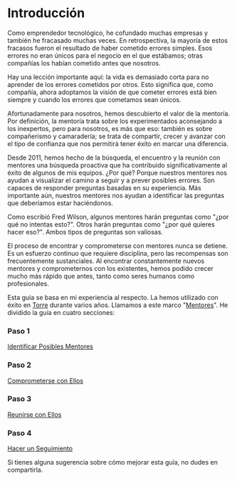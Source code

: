 
# Introducción

Como emprendedor tecnológico, he cofundado muchas empresas y también he fracasado muchas veces. En retrospectiva, la mayoría de estos fracasos fueron el resultado de haber cometido errores simples. Esos errores no eran únicos para el negocio en el que estábamos; otras compañías los habían cometido antes que nosotros.

<Callout>
  Hay una lección importante aquí: la vida es demasiado corta para no aprender de los errores cometidos por otros. Esto significa que, como compañía, ahora adoptamos la visión de que cometer errores está bien siempre y cuando los errores que cometamos sean únicos.
</Callout>

Afortunadamente para nosotros, hemos descubierto el valor de la mentoría. Por definición, la mentoría trata sobre los experimentados aconsejando a los inexpertos, pero para nosotros, es más que eso: también es sobre compañerismo y camaradería; se trata de compartir, crecer y avanzar con el tipo de confianza que nos permitirá tener éxito en marcar una diferencia.

Desde 2011, hemos hecho de la búsqueda, el encuentro y la reunión con mentores una búsqueda proactiva que ha contribuido significativamente al éxito de algunos de mis equipos. ¿Por qué? Porque nuestros mentores nos ayudan a visualizar el camino a seguir y a prever posibles errores. Son capaces de responder preguntas basadas en su experiencia. Más importante aún, nuestros mentores nos ayudan a identificar las preguntas que deberíamos estar haciéndonos.

<Callout emoji="💡">
Como escribió Fred Wilson, algunos mentores harán preguntas como "¿por qué no intentas esto?". Otros harán preguntas como "¿por qué quieres hacer eso?". Ambos tipos de preguntas son valiosas.
</Callout>

El proceso de encontrar y comprometerse con mentores nunca se detiene. Es un esfuerzo continuo que requiere disciplina, pero las recompensas son frecuentemente sustanciales. Al encontrar constantemente nuevos mentores y comprometernos con los existentes, hemos podido crecer mucho más rápido que antes, tanto como seres humanos como profesionales.

Esta guía se basa en mi experiencia al respecto. La hemos utilizado con éxito en [Torre](https://torreingenieria.com) durante varios años. Llamamos a este marco "[Mentores](/identificar-mentores)". He dividido la guía en cuatro secciones:

<Steps>

### Paso 1
[Identificar Posibles Mentores](/identificar-mentores)

### Paso 2 
[Comprometerse con Ellos](/comprometerse-mentores)

### Paso 3
[Reunirse con Ellos](/reunion-mentor) 

### Paso 4
[Hacer un Seguimiento](/seguimiento)

</Steps>

Si tienes alguna sugerencia sobre cómo mejorar esta guía, no dudes en compartirla.